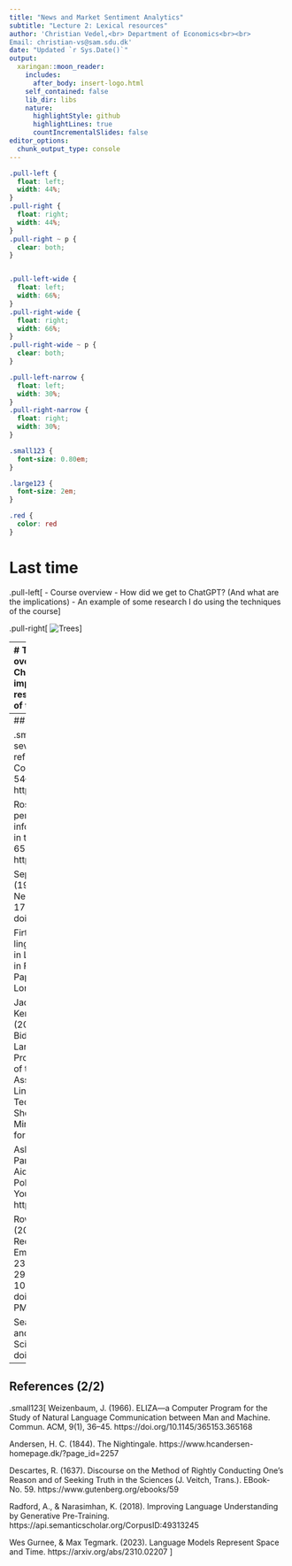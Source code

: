 ```yaml
---
title: "News and Market Sentiment Analytics"
subtitle: "Lecture 2: Lexical resources"
author: 'Christian Vedel,<br> Department of Economics<br><br>
Email: christian-vs@sam.sdu.dk'
date: "Updated `r Sys.Date()`" 
output:
  xaringan::moon_reader:
    includes:
      after_body: insert-logo.html
    self_contained: false
    lib_dir: libs
    nature:
      highlightStyle: github
      highlightLines: true
      countIncrementalSlides: false
editor_options: 
  chunk_output_type: console
---
```


```css
.pull-left {
  float: left;
  width: 44%;
}
.pull-right {
  float: right;
  width: 44%;
}
.pull-right ~ p {
  clear: both;
}


.pull-left-wide {
  float: left;
  width: 66%;
}
.pull-right-wide {
  float: right;
  width: 66%;
}
.pull-right-wide ~ p {
  clear: both;
}

.pull-left-narrow {
  float: left;
  width: 30%;
}
.pull-right-narrow {
  float: right;
  width: 30%;
}

.small123 {
  font-size: 0.80em;
}

.large123 {
  font-size: 2em;
}

.red {
  color: red
}
```

# Last time
.pull-left[
- Course overview
- How did we get to ChatGPT? (And what are the implications)
- An example of some research I do using the techniques of the course
]

.pull-right[
![Trees](Figures/Trees.jpg)
]

---
# Today's lecture
.pull-left[
- Course overview
- How did we get to ChatGPT? (And what are the implications)
- An example of some research I do using the techniques of the course
]

.pull-right[

]

---
## References (1/2)

.small123[
Pearl, J. (2019). The seven tools of causal inference, with reflections on machine learning. Communications of the ACM, 62(3), 54–60. https://doi.org/10.1145/3241036

Rosenblatt, F. (1958). The perceptron: A probabilistic model for information storage and organization in the brain. Psychological Review, 65(6), 386–408. https://doi.org/10.1037/h0042519

Sepp Hochreiter; Jürgen Schmidhuber (1997). "Long short-term memory". Neural Computation. 9 (8): 1735–1780. doi:10.1162/neco.1997.9.8.1735.

Firth, J.R. (1957). "A synopsis of linguistic theory 1930–1955". Studies in Linguistic Analysis: 1–32. Reprinted in F.R. Palmer, ed. (1968). Selected Papers of J.R. Firth 1952–1959. London: Longman.

Jacob Devlin, Ming-Wei Chang, Kenton Lee, and Kristina Toutanova (2019) BERT: Pre-training of Deep Bidirectional Transformers for Language Understanding. In Proceedings of the 2019 Conference of the North American Chapter of the Association for Computational Linguistics: Human Language Technologies, Volume 1 (Long and Short Papers), pages 4171–4186, Minneapolis, Minnesota. Association for Computational Linguistics.

Ashish Vaswani, Noam Shazeer, Niki Parmar, Jakob Uszkoreit, Llion Jones, Aidan N. Gomez, Lukasz Kaiser, & Illia Polosukhin. (2023). Attention Is All You Need. https://arxiv.org/abs/1706.03762

Roweis, Sam T., Saul, Lawrence K. (2000). "Nonlinear Dimensionality Reduction by Locally Linear Embedding". Science. 290 (5500): 2323–6. Bibcode:2000Sci...290.2323R. CiteSeerX 10.1.1.111.3313. doi:10.1126/science.290.5500.2323. PMID 11125150. S2CID 5987139.

Searle, John (1980), "Minds, Brains and Programs", Behavioral and Brain Sciences, 3 (3): 417–457, doi:10.1017/S0140525X00005756
]


---
## References (2/2)
.small123[
Weizenbaum, J. (1966). ELIZA—a Computer Program for the Study of Natural Language Communication between Man and Machine. Commun. ACM, 9(1), 36–45. https://doi.org/10.1145/365153.365168

Andersen, H. C. (1844). The Nightingale. https://www.hcandersen-homepage.dk/?page_id=2257

Descartes, R. (1637). Discourse on the Method of Rightly Conducting One's Reason and of Seeking Truth in the Sciences (J. Veitch, Trans.). EBook-No. 59. https://www.gutenberg.org/ebooks/59

Radford, A., & Narasimhan, K. (2018). Improving Language Understanding by Generative Pre-Training. https://api.semanticscholar.org/CorpusID:49313245

Wes Gurnee, & Max Tegmark. (2023). Language Models Represent Space and Time. https://arxiv.org/abs/2310.02207
]

